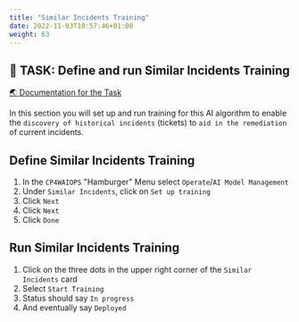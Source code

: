 ```yaml
---
title: "Similar Incidents Training"
date: 2022-11-03T10:57:46+01:00
weight: 63
---
```




## 🚀 TASK: Define and run Similar Incidents Training

<a href="https://www.ibm.com/docs/en/cloud-paks/cloud-pak-watson-aiops/3.5.0?topic=algorithms-similar-incidents" target="_blank" >🌏 Documentation for the Task</a>


In this section you will set up and run training for this AI algorithm to enable the `discovery of historical incidents` (tickets) to `aid in the remediation` of current incidents. 


<Accordion>
<AccordionItem title="Need Help?">




## Define Similar Incidents Training


1. In the `CP4WAIOPS` "Hamburger" Menu select `Operate`/`AI Model Management`
1. Under `Similar Incidents`, click on `Set up training`
1. Click `Next`
1. Click `Next`
1. Click `Done`



## Run Similar Incidents Training
1. Click on the three dots in the upper right corner of the `Similar Incidents` card
1. Select `Start Training`
1. Status should say `In progress`
1. And eventually say `Deployed`


</AccordionItem>
</Accordion>

